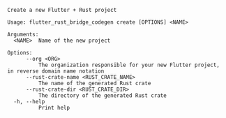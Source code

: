 ```
Create a new Flutter + Rust project

Usage: flutter_rust_bridge_codegen create [OPTIONS] <NAME>

Arguments:
  <NAME>  Name of the new project

Options:
      --org <ORG>
          The organization responsible for your new Flutter project, in reverse domain name notation
      --rust-crate-name <RUST_CRATE_NAME>
          The name of the generated Rust crate
      --rust-crate-dir <RUST_CRATE_DIR>
          The directory of the generated Rust crate
  -h, --help
          Print help
```